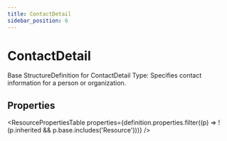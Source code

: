 ```yaml
---
title: ContactDetail
sidebar_position: 6
---
```



# ContactDetail

Base StructureDefinition for ContactDetail Type: Specifies contact information for a person or organization.

## Properties

<ResourcePropertiesTable properties={definition.properties.filter((p) => !(p.inherited && p.base.includes('Resource')))} />




